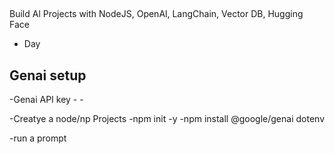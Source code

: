 ## 
Build Al Projects with NodeJS, OpenAl, LangChain, Vector DB, Hugging Face
- Day

## Genai setup


-Genai API key
    -
    -

-Creatye a node/np Projects
    -npm init -y
    -npm install @google/genai dotenv
    
-run a prompt
